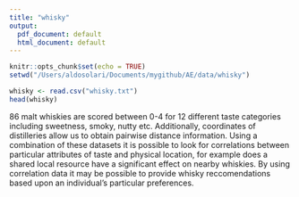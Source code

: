 ```yaml
---
title: "whisky"
output:
  pdf_document: default
  html_document: default
---
```


```r
knitr::opts_chunk$set(echo = TRUE)
setwd("/Users/aldosolari/Documents/mygithub/AE/data/whisky")
```

```r
whisky <- read.csv("whisky.txt")
head(whisky)
```

86 malt whiskies are scored between 0-4 for 12 different taste categories including sweetness, smoky, nutty etc. Additionally, coordinates of distilleries allow us to obtain pairwise distance information. Using a combination of these datasets it is possible to look for correlations between particular attributes of taste and physical location, for example does a shared local resource have a significant effect on nearby whiskies. By using correlation data it may be possible to provide whisky reccomendations based upon an individual's particular preferences. 



